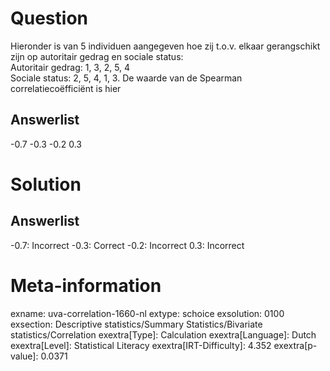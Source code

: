 Question
========

Hieronder is van 5 individuen aangegeven hoe zij t.o.v. elkaar
gerangschikt zijn op autoritair gedrag en sociale status:\
Autoritair gedrag: 1, 3, 2, 5, 4\
Sociale status: 2, 5, 4, 1, 3. De waarde van de Spearman
correlatiecoëfficiënt is hier

Answerlist
----------

-0.7
-0.3
-0.2
0.3

Solution
========

Answerlist
----------

-0.7: Incorrect
-0.3: Correct
-0.2: Incorrect
0.3: Incorrect

Meta-information
================
exname: uva-correlation-1660-nl
extype: schoice
exsolution: 0100
exsection: Descriptive statistics/Summary Statistics/Bivariate statistics/Correlation
exextra[Type]: Calculation
exextra[Language]: Dutch
exextra[Level]: Statistical Literacy
exextra[IRT-Difficulty]: 4.352
exextra[p-value]: 0.0371
